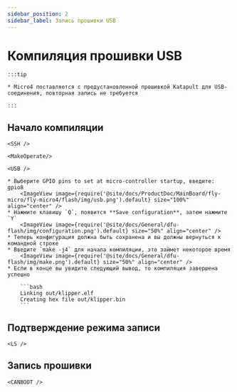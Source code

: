 ```yaml
---
sidebar_position: 2
sidebar_label: Запись прошивки USB
---
```



# Компиляция прошивки USB

    :::tip

    * Micro4 поставляется с предустановленной прошивкой Katapult для USB-соединения, повторная запись не требуется

    :::

## Начало компиляции

    <SSH />

    <MakeOperate/>

    <USB />

    * Выберите GPIO pins to set at micro-controller startup, введите: gpio8
        <ImageView image={require('@site/docs/ProductDoc/MainBoard/fly-micro/fly-micro4/flash/img/usb.png').default} size="100%" align="center" />
    * Нажмите клавишу `Q`, появится **Save configuration**, затем нажмите `Y`
        <ImageView image={require('@site/docs/General/dfu-flash/img/configuration.png').default} size="50%" align="center" />
    * Теперь конфигурация должна быть сохранена и вы должны вернуться к командной строке
    * Введите `make -j4` для начала компиляции, это займет некоторое время
        <ImageView image={require('@site/docs/General/dfu-flash/img/make.png').default} size="50%" align="center" />
    * Если в конце вы увидите следующий вывод, то компиляция завершена успешно

        ```bash
        Linking out/klipper.elf
        Creating hex file out/klipper.bin
        ```

## Подтверждение режима записи

    <LS />

## Запись прошивки
    
    <CANBOOT />